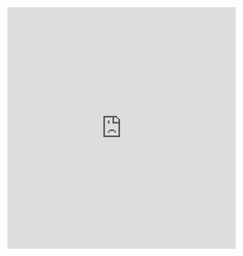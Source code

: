<p style="text-align:center">
<iframe frameborder="0" height="480px"
        src="https://c3d.libretexts.org/CalcPlot3D/dynamicFigure/index.html?type=jaxlabel;position=middle;math=.;textonly=false&type=vector;vector=%3C2,1,0%3E;visible=true;color=rgb(17,109,192);size=2;initialpt=(0,0,0)&type=vector;vector=%3C-1,1,0%3E;visible=true;color=rgb(208,20,240);size=2;initialpt=(0,0,0)&type=vector;vector=%3C1/2,2,2.5%3E;visible=true;color=rgb(106,168,79);size=2;initialpt=(0,0,0)&type=z;z=0;visible=true;umin=-3;umax=3;vmin=-3;vmax=3;grid=30;format=normal;alpha=40;hidemyedges=true;constcol=rgb(255,0,0);view=0;contourcolor=red;fixdomain=true;contourplot=true;showcontourplot=false;firstvalue=-1;stepsize=0.2;numlevels=11;list=;xnum=46;ynum=46;show2d=false;hidesurface=false;hidelabels=true;showprojections=false;surfacecontours=true;projectioncolor=rgba(255,0,0,1);showxygrid=false;showxygridonbox=true;showconstraint=false&type=vector;vector=%3C.5,2,0%3E;visible=true;color=rgb(173,255,0);size=2;initialpt=(0,0,0)&type=vector;vector=%3C0,0,2.5%3E;visible=true;color=rgb(255,0,0);size=2;initialpt=(.5,2,0)&type=text;text=Target%3A%20b;visible=true;point=(1/2,1,1.4);color=rgb(106,168,79);font=Arial;fontsize=14pt;bold=true;italic=false;fontmath=true;align=Lower-right&type=text;text=Residual;visible=true;point=(.5,2,1);color=rgb(255,0,0);font=Arial;fontsize=11pt;bold=false;italic=false;fontmath=true;align=Upper-right&type=text;text=u;visible=true;point=(1,.6,0);color=rgb(17,109,192);font=Arial;fontsize=14pt;bold=true;italic=false;fontmath=true;align=Upper-right&type=text;text=v;visible=true;point=(-.6,.4,.1);color=rgb(208,20,240);font=Arial;fontsize=14pt;bold=true;italic=false;fontmath=true;align=Upper-right&type=window;hsrmode=0;nomidpts=true;anaglyph=-1;center=8.22100580440146,3.2942359740980485,4.64360559381492,1;focus=0,0,0,1;up=0.5692808110442982,-0.48760415187116424,-0.6619377230939093,1;transparent=false;alpha=140;twoviews=false;unlinkviews=false;axisextension=0.7;xaxislabel=x;yaxislabel=y;zaxislabel=z;edgeson=true;faceson=true;showbox=false;showaxes=false;showticks=true;perspective=false;centerxpercent=0.5;centerypercent=0.5;rotationsteps=30;autospin=true;xygrid=false;yzgrid=false;xzgrid=false;gridsonbox=true;gridplanes=true;gridcolor=rgb(128,128,128);xmin=-2;xmax=2;ymin=-2;ymax=2;zmin=-2;zmax=2;xscale=1;yscale=1;zscale=1;zcmin=-4;zcmax=4;xscalefactor=1;yscalefactor=1;zscalefactor=1;tracemode=0;keep2d=false;zoom=0.67"
        width="90%">
</iframe>
</p>
